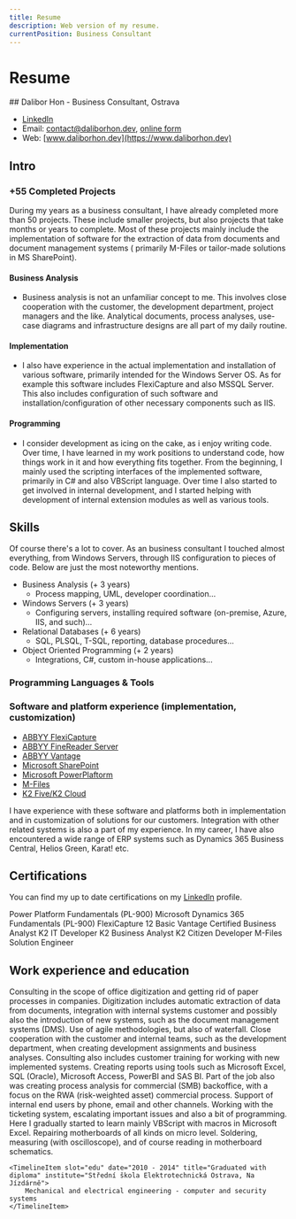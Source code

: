 ```yaml
---
title: Resume
description: Web version of my resume.
currentPosition: Business Consultant
---
```


# Resume

<Hero>
## Dalibor Hon - Business Consultant, Ostrava

- [LinkedIn](https://www.linkedin.com/in/dalibor-hon/)
- Email: [contact@daliborhon.dev](mailto:contact@daliborhon.dev), [online form](https://www.daliborhon.dev/cs/about/#contact)
- Web: [www.daliborhon.dev](https://www.daliborhon.dev)
</Hero>

## Intro

### +55 Completed Projects

During my years as a business consultant, I have already completed more than 50 projects. These include smaller projects, but also projects that take months or years to complete.
Most of these projects mainly include the implementation of software for the extraction of data from documents and document management systems ( primarily M-Files or tailor-made solutions in MS SharePoint).

#### Business Analysis

- Business analysis is not an unfamiliar concept to me. This involves close cooperation with the customer, the development department, project managers and the like.
  Analytical documents, process analyses, use-case diagrams and infrastructure designs are all part of my daily routine.

#### Implementation

- I also have experience in the actual implementation and installation of various software, primarily intended for the Windows Server OS.
  As for example this software includes FlexiCapture and also MSSQL Server. This also includes configuration of such software and installation/configuration of other necessary components such as IIS.

#### Programming

- I consider development as icing on the cake, as i enjoy writing code. Over time, I have learned in my work positions to understand code, how things work in it and how everything fits together.
  From the beginning, I mainly used the scripting interfaces of the implemented software, primarily in C# and also VBScript language.
  Over time I also started to get involved in internal development, and I started helping with development of internal extension modules as well as various tools.

## Skills

Of course there's a lot to cover. As an business consultant I touched almost everything, from Windows Servers, through IIS configuration to pieces of code.
Below are just the most noteworthy mentions.

- Business Analysis (+ 3 years)
  - Process mapping, UML, developer coordination...
- Windows Servers (+ 3 years)
  - Configuring servers, installing required software (on-premise, Azure, IIS, and such)...
- Relational Databases (+ 6 years)
  - SQL, PLSQL, T-SQL, reporting, database procedures...
- Object Oriented Programming (+ 2 years)
  - Integrations, C#, custom in-house applications...

### Programming Languages & Tools

<DevList>
	<DevListItem label="HTML5" iconName="html5" />
	<DevListItem label="CSS3" iconName="css3" />
	<DevListItem label="JavaScript" iconName="javascript" />
	<DevListItem label="TypeScript" iconName="typescript" />
	<DevListItem label="React" iconName="react" />
	<DevListItem label="Node JS" iconName="nodejs-wordmark" />
	<DevListItem label="C#" iconName="csharp" />
	<DevListItem label=".NET Framework" iconName="dot-net" />
	<DevListItem label=".NET Core" iconName="dotnetcore" />
	<DevListItem label="MSSQL" iconName="microsoftsqlserver" />
	<DevListItem label="GIT" iconName="git" />
	<DevListItem label="Azure" iconName="azure" />
	<DevListItem label="Azure DevOps" iconName="azuredevops" />
</DevList>

### Software and platform experience (implementation, customization)

- [ABBYY FlexiCapture](https://www.abbyy.com/flexicapture/)
- [ABBYY FineReader Server](https://www.abbyy.com/finereader-server/)
- [ABBYY Vantage](https://www.abbyy.com/vantage/)
- [Microsoft SharePoint](https://www.microsoft.com/cs-cz/microsoft-365/sharepoint/collaboration)
- [Microsoft PowerPlaftorm](https://powerplatform.microsoft.com/en-us/)
- [M-Files](https://www.m-files.com/)
- [K2 Five/K2 Cloud](https://www.nintex.com/process-automation/k2-software/)

I have experience with these software and platforms both in implementation and in customization of solutions for our customers.
Integration with other related systems is also a part of my experience. In my career, I have also encountered a wide range of ERP systems such as Dynamics 365 Business Central, Helios Green, Karat! etc.

## Certifications

You can find my up to date certifications on my [LinkedIn](https://www.linkedin.com/in/dalibor-hon/details/certifications/) profile.

<CertGrid>
	<CertCard img="/public/assets/uploads/company-logos/msft-logo.png" alt="Microsoft logo">Power Platform Fundamentals (PL-900)</CertCard>
	<CertCard img="/public/assets/uploads/company-logos/msft-logo.png" alt="Microsoft logo">Microsoft Dynamics 365 Fundamentals (PL-900)</CertCard>
	<CertCard img="/public/assets/uploads/company-logos/abbyy.png" alt="ABBYY logo">FlexiCapture 12 Basic</CertCard>
	<CertCard img="/public/assets/uploads/company-logos/abbyy.png" alt="ABBYY logo">Vantage Certified Business Analyst</CertCard>
	<CertCard img="/public/assets/uploads/company-logos/nintex-logo-black.png" imgInverted="/public/assets/uploads/company-logos/nintex-logo-white.png" alt="Nintex logo">K2 IT Developer</CertCard>
	<CertCard img="/public/assets/uploads/company-logos/nintex-logo-black.png" imgInverted="/public/assets/uploads/company-logos/nintex-logo-white.png" alt="Nintex logo">K2 Business Analyst</CertCard>
	<CertCard img="/public/assets/uploads/company-logos/nintex-logo-black.png" imgInverted="/public/assets/uploads/company-logos/nintex-logo-white.png" alt="Nintex logo">K2 Citizen Developer</CertCard>
	<CertCard img="/public/assets/uploads/company-logos/m-files.png" alt="M-Files Corporation logo">M-Files Solution Engineer</CertCard>
</CertGrid>

## Work experience and education

<Timeline>
    <TimelineItem slot="exp" date="April 2020 – Present" title="ECM Business Consultant" institute="Konica Minolta IT Solutions Czech s.r.o">
        Consulting in the scope of office digitization and getting rid of paper processes in companies.
        Digitization includes automatic extraction of data from documents, integration with internal systems customer and possibly also the
        introduction of new systems, such as the document management systems (DMS). Use of agile methodologies, but also of waterfall.
        Close cooperation with the customer and internal teams, such as the development department, when creating development assignments and business analyses.
        Consulting also includes customer training for working with new implemented systems.
    </TimelineItem>
    <TimelineItem slot="exp" date="September 2018 – March 2020" title="Analyst, Shared Services" institute="MONETA Money Bank a.s.">
        Creating reports using tools such as Microsoft Excel, SQL (Oracle), Microsoft Access, PowerBI and SAS BI.
        Part of the job also was creating process analysis for commercial (SMB) backoffice, with a focus on the RWA (risk-weighted asset) commercial process.
    </TimelineItem>
    <TimelineItem slot="exp" date="July 2017 – August 2018" title="Administrator End User Services, IT" institute="MONETA Money Bank a.s.">
         Support of internal end users by phone, email and other channels. Working with the ticketing system, escalating important issues and also a bit of programming.
         Here I gradually started to learn mainly VBScript with macros in Microsoft Excel.
    </TimelineItem>
    <TimelineItem slot="exp" date="October 2014 – April 2017" title="Motherboard Technician" institute="ASUS Czech Service s.r.o.">
        Repairing motherboards of all kinds on micro level. Soldering, measuring (with oscilloscope), and of course reading in motherboard schematics.
    </TimelineItem>

    <TimelineItem slot="edu" date="2010 - 2014" title="Graduated with diploma" institute="Střední škola Elektrotechnická Ostrava, Na Jízdárně">
        Mechanical and electrical engineering - computer and security systems
    </TimelineItem>
</Timeline>